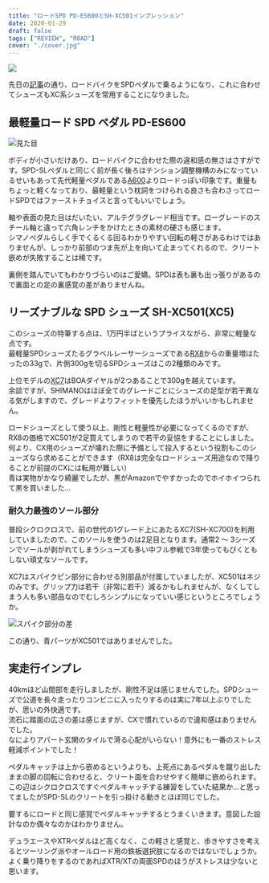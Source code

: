 ```yaml
---
title: "ロードSPD PD-ES600とSH-XC501インプレッション"
date: 2020-01-29
draft: false
tags: ["REVIEW", "ROAD"]
cover: "./cover.jpg"
---
```


![ ](./cover.jpg)

先日の[記事](/post/2020/01/tcr_allroadize/)の通り、ロードバイクをSPDペダルで乗るようになり、これに合わせてシューズもXC系シューズを常用することになりました。

## 最軽量ロード SPD ペダル PD-ES600

![見た目](./complete.jpg)

ボディが小さいだけあり、ロードバイクに合わせた際の違和感の無さはさすがです。SPD-SLペダルと同じく前が長く後ろはテンション調整機構のみになっているせいもあって先代軽量ペダルである[A600](https://amzn.to/3aWAbKM)よりロードっぽい印象です。重量もちょっと軽くなっており、最軽量という枕詞をつけられる良さも合わさってロードSPDではファーストチョイスと言ってもいいでしょう。

軸や表面の見た目はだいたい、アルテグラグレード相当です。ローグレードのスチール軸と違って六角レンチをかけたときの素材の硬さも感じます。  
シマノペダルらしく手でくるくる回るわかりやすい回転の軽さがあるわけではありませんが、しっかり前部のつま先が上を向いて止まってくれるので、クリート嵌めが失敗することは稀です。

裏側を踏んでいてもわかりづらいのはご愛嬌。SPDは表も裏も出っ張りがあるので裏面との足の裏感覚の差がありませんね。

## リーズナブルな SPD シューズ SH-XC501(XC5)

<Amzn asin="B07XNX5RLG" />

このシューズの特筆する点は、1万円半ばというプライスながら、非常に軽量な点です。  
最軽量SPDシューズたるグラベルレーサーシューズである[RX8](https://bike.shimano.com/ja-JP/product/apparel-accessories/shimano-series-lsg-2020/SH-RX800.html)からの重量増はたったの33gで、片側300gを切るSPDシューズはこの2種類のみです。

上位モデルの[XC7](https://amzn.to/2SdZGiv)はBOAダイヤルが2つあることで300gを越えています。  
余談ですが、SHIMANOはほぼ全てのグレードごとにシューズの足型が若干異なる気がしますので、グレードよりフィットを優先したほうがいいかもしれません。

ロードシューズとして使う以上、剛性と軽量性が必要になってくるのですが、RX8の価格でXC501が2足買えてしまうので若干の妥協をすることにしました。何より、CX用のシューズが壊れた際に予備として投入するという役割もこのシューズなら求めることができます（RX8は完全なロードシューズ用途なので降りることが前提のCXには転用が難しい）  
青は実物がかなり綺麗でしたが、黒がAmazonでやすかったのでホイホイつられて黒を買いました…

### 耐久力最強のソール部分

普段シクロクロスで、前の世代の1グレード上にあたるXC7(SH-XC700)を利用していましたので、このソールを使うのは2足目となります。通常2 ～ 3シーズンでソールが剥がれてしまうシューズも多い中フル参戦で3年使ってもびくともしない頑丈なソールです。

XC7はスパイクピン部分に合わせる別部品が付属していましたが、XC501はネジのみです。グリップ力は若干（非常に若干）減るかもしれませんが、なくしてしまう人も多い部品なのでむしろシンプルになっていい感じというところでしょうか。

![スパイク部分の差](./spike.jpg)

この通り、青パーツがXC501ではありませんでした。

## 実走行インプレ

40kmほど山間部を走行しましたが、剛性不足は感じませんでした。SPDシューズで公道を長々走ったりコンビニに入ったりするのは実に7年以上ぶりでしたが、思いの外快適です。  
流石に踏面の広さの差は感じますが、CXで慣れているので違和感はありませんでした。  
なによりアパート玄関のタイルで滑る心配がいらない！意外にも一番のストレス軽減ポイントでした！

ペダルキャッチは上から嵌めるというよりも、上死点にあるペダルを蹴り出したままの脚の回転に合わせると、クリート面を合わせやすく簡単に嵌められます。この辺はシクロクロスですぐペダルキャッチする練習をしていた結果か…と思ってましたがSPD-SLのクリートを引っ掛ける動きとほぼ同じでした。

要するにロードと同じ感覚でペダルキャッチするとうまくいきます。意図した設計なのか偶々なのかはわかりません。

デュラエースやXTRペダルほど高くなく、この軽さと感覚と、歩きやすさを考えるとツーリング派やオールロード用の鉄板選択肢になるのではないでしょうか。よく乗り降りをするのであればXTR/XTの両面SPDのほうがストレスは少ないと思います。

<Amzn asin="B07BWC3Y1N" />
